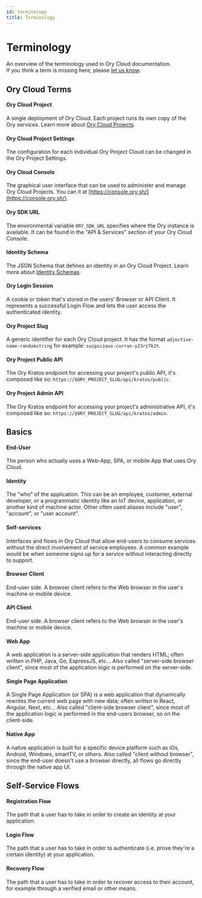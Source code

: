 ```yaml
---
id: terminology
title: Terminology
---
```


# Terminology

An overview of the terminology used in Ory Cloud documentation.  
If you think a term is missing here, please
[let us know](https://github.com/ory/docs/issues/new).

## Ory Cloud Terms

#### Ory Cloud Project

A single deployment of Ory Cloud. Each project runs its own copy of the Ory
services. Learn more about [Ory Cloud Projects](./project.mdx).

#### Ory Cloud Project Settings

The configuration for each individual Ory Project Cloud can be changed in the
Ory Project Settings.

#### Ory Cloud Console

The graphical user interface that can be used to administer and manage Ory Cloud
Projects. You can it at [https://console.ory.sh/](https://console.ory.sh/).

#### Ory SDK URL

The environmental variable `ORY_SDK_URL` specifies where the Ory instance is
available. It can be found in the "API & Services" section of your Ory Cloud
Console.

#### Identity Schema

The JSON Schema that defines an identity in an Ory Cloud Project. Learn more
about [Identity Schemas](./identity.mdx).

#### Ory Login Session

A cookie or token that's stored in the users' Browser or API Client. It
represents a successful Login Flow and lets the user access the authenticated
identity.

#### Ory Project Slug

A generic identifier for each Ory Cloud project. It has the format
`adjective-name-randomstring` for example: `suspicious-curran-y23rz7k2t`.

#### Ory Project Public API

The Ory Kratos endpoint for accessing your project's public API, it's composed
like so: `https://$ORY_PROJECT_SLUG/api/kratos/public`.

#### Ory Project Admin API

The Ory Kratos endpoint for accessing your project's administrative API, it's
composed like so: `https://$ORY_PROJECT_SLUG/api/kratos/admin`.

## Basics

#### End-User

The person who actually uses a Web-App, SPA, or mobile App that uses Ory Cloud.

#### Identity

The "who" of the application. This can be an employee, customer, external
developer, or a programmatic identity like an IoT device, application, or
another kind of machine actor. Other often used aliases include "user",
"account", or "user account".

#### Self-services

Interfaces and flows in Ory Cloud that allow end-users to consume services
without the direct involvement of service employees. A common example would be
when someone signs up for a service without interacting directly to support.

#### Browser Client

End-user side. A browser client refers to the Web browser in the user's machine
or mobile device.

#### API Client

End-user side. A browser client refers to the Web browser in the user's machine
or mobile device.

#### Web App

A web application is a server-side application that renders HTML; often written
in PHP, Java, Go, ExpressJS, etc... Also called "server-side browser client",
since most of the application logic is performed on the server-side.

#### Single Page Application

A Single Page Application (or SPA) is a web application that dynamically
rewrites the current web page with new data; often written in React, Angular,
Next, etc... Also called "client-side browser client", since most of the
application logic is performed in the end-users browser, so on the client-side.

#### Native App

A native application is built for a specific device platform such as iOs, Android,
Windows, smartTV, or others. Also called "client without browser", since the end-user
doesn't use a browser directly, all flows go directly through the native app
UI.

## Self-Service Flows

#### Registration Flow

The path that a user has to take in order to create an identity at your
application.

#### Login Flow

The path that a user has to take in order to authenticate (i.e. prove they're a
certain identity) at your application.

#### Recovery Flow

The path that a user has to take in order to recover access to their account,
for example through a verified email or other means.
